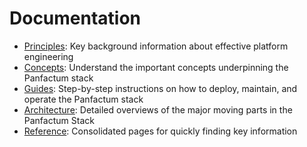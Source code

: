 # Documentation

* [Principles](/docs/principles): Key background information about effective platform engineering
* [Concepts](/docs/concepts): Understand the important concepts underpinning the Panfactum stack
* [Guides](/docs/guides): Step-by-step instructions on how to deploy, maintain, and operate the Panfactum stack
* [Architecture](/docs/architecture): Detailed overviews of the major moving parts in the Panfactum Stack
* [Reference](/docs/reference): Consolidated pages for quickly finding key information
